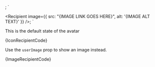 
<Recipient userName="Recipient name" userEmail="email@example.com" />;
`

<Recipient image={{ src: "{IMAGE LINK GOES HERE}", alt: '{IMAGE ALT TEXT}' }} />;
`

<Section title="Icon" contained={true} style={{ paddingRight: 0, paddingBottom: 0, paddingLeft: 0 }}>
  <p>This is the default state of the avatar</p>

  <Preview wrapper={true}>
    <Recipient userName="Recipient name" userEmail="email@example.com" />
  </Preview>

  <Snippet language="js">
    {IconRecipientCode}
  </Snippet>
</Section>

<Section title="Image" contained={true} style={{ paddingRight: 0, paddingBottom: 0, paddingLeft: 0 }}>
  <p>
    Use the <Code small={true}>userImage</Code> prop to show an image instead.
  </p>

  <Preview wrapper={true}>
    <Recipient
      userName="Recipient name"
      userEmail="email@example.com"
      userImage={{
				src: image,
				alt: "image-alt",
			}}
    />
  </Preview>

  <Snippet language="js">
    {ImageRecipientCode}
  </Snippet>
</Section>
